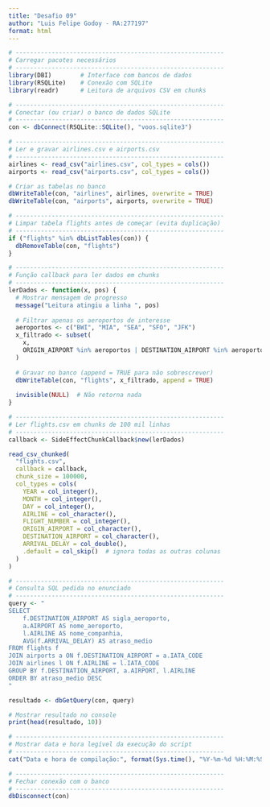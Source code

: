 ---
title: "Desafio 09"
author: "Luis Felipe Godoy - RA:277197"
format: html
---
```{r}
# ----------------------------------------------------------
# Carregar pacotes necessários
# ----------------------------------------------------------
library(DBI)        # Interface com bancos de dados
library(RSQLite)    # Conexão com SQLite
library(readr)      # Leitura de arquivos CSV em chunks

# ----------------------------------------------------------
# Conectar (ou criar) o banco de dados SQLite
# ----------------------------------------------------------
con <- dbConnect(RSQLite::SQLite(), "voos.sqlite3")

# ----------------------------------------------------------
# Ler e gravar airlines.csv e airports.csv
# ----------------------------------------------------------
airlines <- read_csv("airlines.csv", col_types = cols())
airports <- read_csv("airports.csv", col_types = cols())

# Criar as tabelas no banco
dbWriteTable(con, "airlines", airlines, overwrite = TRUE)
dbWriteTable(con, "airports", airports, overwrite = TRUE)

# ----------------------------------------------------------
# Limpar tabela flights antes de começar (evita duplicação)
# ----------------------------------------------------------
if ("flights" %in% dbListTables(con)) {
  dbRemoveTable(con, "flights")
}

# ----------------------------------------------------------
# Função callback para ler dados em chunks
# ----------------------------------------------------------
lerDados <- function(x, pos) {
  # Mostrar mensagem de progresso
  message("Leitura atingiu a linha ", pos)
  
  # Filtrar apenas os aeroportos de interesse
  aeroportos <- c("BWI", "MIA", "SEA", "SFO", "JFK")
  x_filtrado <- subset(
    x,
    ORIGIN_AIRPORT %in% aeroportos | DESTINATION_AIRPORT %in% aeroportos
  )
  
  # Gravar no banco (append = TRUE para não sobrescrever)
  dbWriteTable(con, "flights", x_filtrado, append = TRUE)
  
  invisible(NULL)  # Não retorna nada
}

# ----------------------------------------------------------
# Ler flights.csv em chunks de 100 mil linhas
# ----------------------------------------------------------
callback <- SideEffectChunkCallback$new(lerDados)

read_csv_chunked(
  "flights.csv",
  callback = callback,
  chunk_size = 100000,
  col_types = cols(
    YEAR = col_integer(),
    MONTH = col_integer(),
    DAY = col_integer(),
    AIRLINE = col_character(),
    FLIGHT_NUMBER = col_integer(),
    ORIGIN_AIRPORT = col_character(),
    DESTINATION_AIRPORT = col_character(),
    ARRIVAL_DELAY = col_double(),
    .default = col_skip()  # ignora todas as outras colunas
  )
)

# ----------------------------------------------------------
# Consulta SQL pedida no enunciado
# ----------------------------------------------------------
query <- "
SELECT 
    f.DESTINATION_AIRPORT AS sigla_aeroporto,
    a.AIRPORT AS nome_aeroporto,
    l.AIRLINE AS nome_companhia,
    AVG(f.ARRIVAL_DELAY) AS atraso_medio
FROM flights f
JOIN airports a ON f.DESTINATION_AIRPORT = a.IATA_CODE
JOIN airlines l ON f.AIRLINE = l.IATA_CODE
GROUP BY f.DESTINATION_AIRPORT, a.AIRPORT, l.AIRLINE
ORDER BY atraso_medio DESC
"

resultado <- dbGetQuery(con, query)

# Mostrar resultado no console
print(head(resultado, 10))

# ----------------------------------------------------------
# Mostrar data e hora legível da execução do script
# ----------------------------------------------------------
cat("Data e hora de compilação:", format(Sys.time(), "%Y-%m-%d %H:%M:%S"), "\n")

# ----------------------------------------------------------
# Fechar conexão com o banco
# ----------------------------------------------------------
dbDisconnect(con)

```

